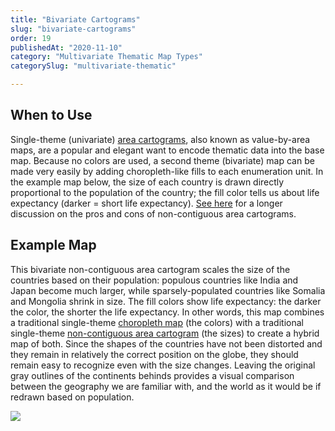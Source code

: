 ```yaml
---
title: "Bivariate Cartograms"
slug: "bivariate-cartograms"
order: 19
publishedAt: "2020-11-10"
category: "Multivariate Thematic Map Types"
categorySlug: "multivariate-thematic"

---
```

## When to Use

Single-theme (univariate) [area cartograms](http://www.axismaps.com.s3-website-us-east-1.amazonaws.com/guide/univariate/cartograms), also known as value-by-area maps, are a popular and elegant want to encode thematic data into the base map. Because no colors are used, a second theme (bivariate) map can be made very easily by adding choropleth-like fills to each enumeration unit. In the example map below, the size of each country is drawn directly proportional to the population of the country; the fill color tells us about life expectancy (darker = short life expectancy). [See here](http://www.axismaps.com.s3-website-us-east-1.amazonaws.com/guide/univariate/cartograms) for a longer discussion on the pros and cons of non-contiguous area cartograms.

## Example Map

This bivariate non-contiguous area cartogram scales the size of the countries based on their population: populous countries like India and Japan become much larger, while sparsely-populated countries like Somalia and Mongolia shrink in size. The fill colors show life expectancy: the darker the color, the shorter the life expectancy. In other words, this map combines a traditional single-theme [choropleth map](http://www.axismaps.com.s3-website-us-east-1.amazonaws.com/guide/univariate/choropleth) (the colors) with a traditional single-theme [non-contiguous area cartogram](http://www.axismaps.com.s3-website-us-east-1.amazonaws.com/guide/univariate/cartograms) (the sizes) to create a hybrid map of both. Since the shapes of the countries have not been distorted and they remain in relatively the correct position on the globe, they should remain easy to recognize even with the size changes. Leaving the original gray outlines of the continents behinds provides a visual comparison between the geography we are familiar with, and the world as it would be if redrawn based on population.

![](/images/guide/bivar_cartogram_map.jpeg)
